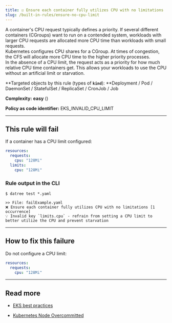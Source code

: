 ```yaml
---
title: ☑️ Ensure each container fully utilizes CPU with no limitations
slug: /built-in-rules/ensure-no-cpu-limit
---
```



A container's CPU request typically defines a priority. If several different containers (CGroups) want to run on a contended system, workloads with larger CPU requests are allocated more CPU time than workloads with small requests.  
Kubernetes configures CPU shares for a CGroup. At times of congestion, the CFS will allocate more CPU time to the higher priority processes.  
In the absence of a CPU limit, the request acts as a priority for how much relative CPU time containers get. This allows your workloads to use the CPU without an artificial limit or starvation.

**Targeted objects by this rule (types of **`kind`**): **Deployment / Pod / DaemonSet / StatefulSet / ReplicaSet / CronJob / Job

**Complexity:** **easy** (<Complexity/>)

**Policy as code identifier:** EKS_INVALID_CPU_LIMIT

---

## This rule will fail

If a container has a CPU limit configured:

```yaml
resources:
  requests:
    cpu: "128Mi"
  limits:
    cpu: "128Mi"
```

### Rule output in the CLI

```terminal
$ datree test *.yaml

>> File: failExample.yaml
❌ Ensure each container fully utilizes CPU with no limitations [1 occurrence]
💡 Invalid key `limits.cpu` - refrain from setting a CPU limit to better utilize the CPU and prevent starvation
```

---

## How to fix this failure

Do not configure a CPU limit:

```yaml
resources:
  requests:
    cpu: "128Mi"
```

---

## Read more

- [EKS best practices](https://aws.github.io/aws-eks-best-practices/reliability/docs/dataplane/#configure-and-size-resource-requestslimits-for-all-workloads)

- [Kubernetes Node Overcommitted](https://medium.com/pareture/kubernetes-node-overcommitted-57ec7c3dfe9e)
